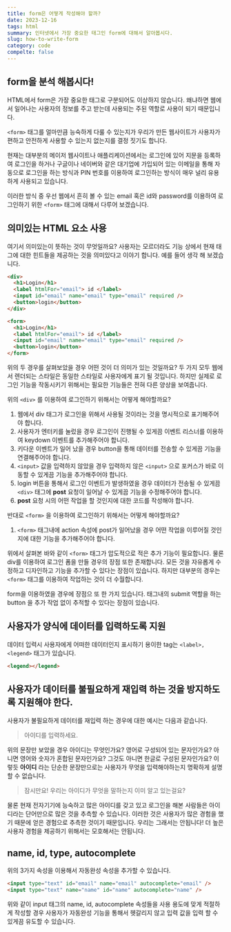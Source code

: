 ```yaml
---
title: form은 어떻게 작성해야 할까?
date: 2023-12-16
tags: html
summary: 인터넷에서 가장 중요한 태그인 form에 대해서 알아봅시다.
slug: how-to-write-form
category: code
compelte: false
---
```


## form을 분석 해봅시다!

HTML에서 form은 가장 중요한 태그로 구분되어도 이상하지 않습니다. 왜냐하면 웹에서 일어나는 사용자의 정보를 주고 받는데 사용되는 주된 역할로 사용이 되기 때문입니다.

`<form>` 태그를 얼마만큼 능숙하게 다룰 수 있는지가 우리가 만든 웹사이트가 사용자가 편하고 안전하게 사용할 수 있는지 없는지를 결정 짓기도 합니다.

현재는 대부분의 메이저 웹사이트나 애플리케이션에서는 로그인에 있어 지문을 등록하여 로그인을 하거나 구글이나 네이버와 같은 대기업에 가입되어 있는 이메일을 통해 자동으로 로그인을 하는 방식과 PIN 번호를 이용하여 로그인하는 방식이 매우 널리 유용하게 사용되고 있습니다.

이러한 방식 중 우선 웹에서 흔히 볼 수 있는 email 혹은 id와 password를 이용하여 로그인하기 위한 `<form>` 태그에 대해서 다루어 보겠습니다.

## 의미있는 HTML 요소 사용

여기서 의미있는이 뜻하는 것이 무엇일까요? 사용자는 모르더라도 기능 상에서 현재 태그에 대한 힌트들을 제공하는 것을 의미있다고 이야기 합니다. 예를 들어 생각 해 보겠습니다.

```html
<div>
  <h1>Login</h1>
  <label htmlFor="email"> id </label>
  <input id="email" name="email" type="email" required />
  <button>login</button>
</div>

<form>
  <h1>Login</h1>
  <label htmlFor="email"> id </label>
  <input id="email" name="email" type="email" required />
  <button>login</button>
</form>
```

위의 두 경우를 살펴보았을 경우 어떤 것이 더 의미가 있는 것일까요? 두 가지 모두 웹에서 렌더되는 스타일은 동일한 스타일로 사용자에게 표기 될 것입니다. 하지만 실제로 로그인 기능을 작동시키기 위해서는 필요한 기능들은 전혀 다른 양상을 보여줍니다.

위의 `<div>` 를 이용하여 로그인하기 위해서는 어떻게 해야할까요?

1. 웹에서 div 태그가 로그인을 위해서 사용될 것이라는 것을 명시적으로 표기해주어야 합니다.
2. 사용자가 엔터키를 눌렀을 경우 로그인이 진행될 수 있게끔 이벤트 리스너를 이용하여 keydown 이벤트를 추가해주어야 합니다.
3. 키다운 이벤트가 일어 났을 경우 button을 통해 데이터를 전송할 수 있게끔 기능을 연결해주어야 합니다.
4. `<input>` 값을 입력하지 않았을 경우 입력하지 않은 `<input>` 으로 포커스가 바로 이동할 수 있게끔 기능을 추가해주어야 합니다.
5. login 버튼을 통해서 로그인 이벤트가 발생하였을 경우 데이터가 전송될 수 있게끔 `<div>` 태그에 **post** 요청이 일어날 수 있게끔 기능을 수정해주어야 합니다.
6. **post** 요청 시의 어떤 작업을 할 것인지에 대한 코드를 작성해야 합니다.

반대로 `<form>` 을 이용하여 로그인하기 위해서는 어떻게 해야할까요?

1. `<form>` 태그내에 action 속성에 post가 일어났을 경우 어떤 작업을 이루어질 것인지에 대한 기능을 추가해주어야 합니다.

위에서 살펴본 바와 같이 `<form>` 태그가 압도적으로 적은 추가 기능이 필요합니다. 물론 div를 이용하여 로그인 폼을 만들 경우의 장점 또한 존재합니다. 모든 것을 자유롭게 수정하고 디자인하고 기능을 추가할 수 있다는 장점이 있습니다. 하지만 대부분의 경우는 `<form>` 태그를 이용하여 작업하는 것이 더 수월합니다.

form을 이용하였을 경우에 장점으 또 한 가지 있습니다. 태그내의 submit 역할을 하는 button 을 추가 작업 없이 추적할 수 있다는 장점이 있습니다.

## 사용자가 양식에 데이터를 입력하도록 지원

데이터 입력시 사용자에게 어떠한 데이터인지 표시하기 용이한 tag는 `<label>, <legend>` 태그가 있습니다.

```html
<legend></legend>
```

## 사용자가 데이터를 불필요하게 재입력 하는 것을 방지하도록 지원해야 한다.

사용자가 불필요하게 데이터를 재입력 하는 경우에 대한 예시는 다음과 같습니다.

> 아이디를 입력하세요.

위의 문장만 보았을 경우 아이디는 무엇인가요? 영어로 구성되어 있는 문자인가요? 아니면 영어와 숫자가 혼합된 문자인가요? 그것도 아니면 한글로 구성된 문자인가요? 이렇듯 **아이디** 라는 단순한 문장만으로는 사용자가 무엇을 입력해야하는지 명확하게 설명할 수 없습니다.

> 잠시만요! 우리는 아이디가 무엇을 말하는지 이미 알고 있는걸요?

물론 현재 전자기기에 능숙하고 많은 아이디를 갖고 있고 로그인을 해본 사람들은 아이디라는 단어만으로 많은 것을 추측할 수 있습니다. 이러한 것은 사용자가 많은 경험을 했기 때문에 얻은 경험으로 추측한 것이기 때문입니다. 우리는 그래서는 안됩니다! 더 높은 사용자 경험을 제공하기 위해서는 모호해서는 안됩니다.

## name, id, type, autocomplete

위의 3가지 속성을 이용해서 자동완성 속성을 추가할 수 있습니다.

```html
<input type="text" id="email" name="email" autocomplete="email" />
<input type="text" name="name" id="name" autocomplete="name" />
```

위와 같이 input 태그의 name, id, autocomplete 속성들을 사용 용도에 맞게 적절하게 작성할 경우 사용자가 자동완성 기능을 통해서 헷갈리지 않고 입력 값을 입력 할 수 있게끔 유도할 수 있습니다.
